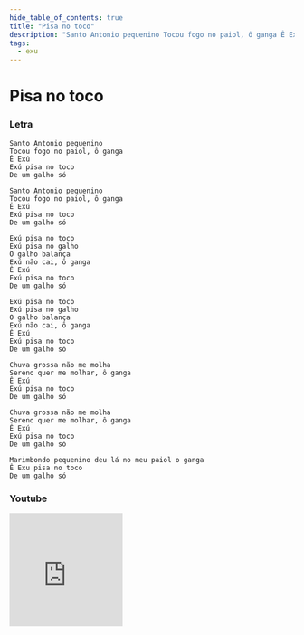 ```yaml
---
hide_table_of_contents: true
title: "Pisa no toco"
description: "Santo Antonio pequenino Tocou fogo no paiol, ô ganga Ê Exú Exú pisa no toco De um galho só Santo Antonio pequenino Tocou fogo no paiol, ô ganga Ê Exú Exú pisa no toco De um galho só Exú pisa no toco Exú pisa no galho O galho balança Exú não cai, ô ganga Ê Exú Exú pisa no toco De um galho só Exú pisa no toco Exú pisa no galho O galho balança Exú não cai, ô ganga Ê Exú Exú pisa no toco De um galho só Chuva grossa não me molha Sereno quer me molhar, ô ganga Ê Exú Exú pisa no toco De um galho só Chuva grossa não me molha Sereno quer me molhar, ô ganga Ê Exú Exú pisa no toco De um galho só Marimbondo pequenino deu lá no meu paiol o ganga Ê Exu pisa no toco De um galho só"
tags:
  - exu
---
```


# Pisa no toco

### Letra

```text
Santo Antonio pequenino
Tocou fogo no paiol, ô ganga
Ê Exú
Exú pisa no toco
De um galho só

Santo Antonio pequenino
Tocou fogo no paiol, ô ganga
Ê Exú
Exú pisa no toco
De um galho só

Exú pisa no toco
Exú pisa no galho
O galho balança
Exú não cai, ô ganga
Ê Exú
Exú pisa no toco
De um galho só

Exú pisa no toco
Exú pisa no galho
O galho balança
Exú não cai, ô ganga
Ê Exú
Exú pisa no toco
De um galho só

Chuva grossa não me molha
Sereno quer me molhar, ô ganga
Ê Exú
Exú pisa no toco
De um galho só

Chuva grossa não me molha
Sereno quer me molhar, ô ganga
Ê Exú
Exú pisa no toco
De um galho só

Marimbondo pequenino deu lá no meu paiol o ganga
Ê Exu pisa no toco
De um galho só
```

### Youtube

<iframe
  width="200"
  height="200"
  src="https://www.youtube.com/embed/a2EVduIsFHc"
  title="YouTube video player"
  frameborder="0"
  allow="accelerometer; autoplay; clipboard-write; encrypted-media; gyroscope; picture-in-picture; web-share"
  referrerpolicy="strict-origin-when-cross-origin"
  allowfullscreen
></iframe>